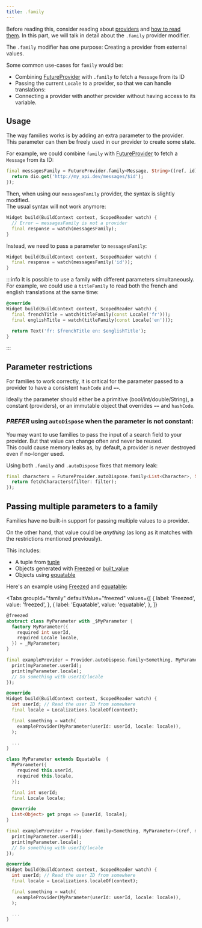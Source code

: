 ```yaml
---
title: .family
---
```



Before reading this, consider reading about [providers](/docs/concepts/providers) and [how to read them](/docs/concepts/reading).
In this part, we will talk in detail about the `.family` provider modifier.

The `.family` modifier has one purpose: Creating a provider from external values.

Some common use-cases for `family` would be:

- Combining [FutureProvider] with `.family` to fetch a `Message` from its ID
- Passing the current `Locale` to a provider, so that we can handle translations:
- Connecting a provider with another provider without having access to its variable.

## Usage

The way families works is by adding an extra parameter to the provider.
This parameter can then be freely used in our provider to create some state.

For example, we could combine `family` with [FutureProvider] to fetch
a `Message` from its ID:

```dart
final messagesFamily = FutureProvider.family<Message, String>((ref, id) async {
  return dio.get('http://my_api.dev/messages/$id');
});
```

Then, when using our `messagesFamily` provider, the syntax is slightly modified.  
The usual syntax will not work anymore:

```dart
Widget build(BuildContext context, ScopedReader watch) {
  // Error – messagesFamily is not a provider
  final response = watch(messagesFamily);
}
```

Instead, we need to pass a parameter to `messagesFamily`:

```dart
Widget build(BuildContext context, ScopedReader watch) {
  final response = watch(messagesFamily('id'));
}
```

:::info
It is possible to use a family with different parameters simultaneously.  
For example, we could use a `titleFamily` to read both the french and english
translations at the same time:

```dart
@override
Widget build(BuildContext context, ScopedReader watch) {
  final frenchTitle = watch(titleFamily(const Locale('fr')));
  final englishTitle = watch(titleFamily(const Locale('en')));

  return Text('fr: $frenchTitle en: $englishTitle');
}
```

:::

## Parameter restrictions

For families to work correctly, it is critical for the parameter passed to
a provider to have a consistent `hashCode` and `==`.

Ideally the parameter should either be a primitive (bool/int/double/String),
a constant (providers), or an immutable object that overrides `==` and `hashCode`.

### _PREFER_ using `autoDispose` when the parameter is not constant:

You may want to use families to pass the input of a search field to your provider.
But that value can change often and never be reused.  
This could cause memory leaks as, by default, a provider is never destroyed even
if no-longer used.

Using both `.family` and `.autoDispose` fixes that memory leak:

```dart
final characters = FutureProvider.autoDispose.family<List<Character>, String>((ref, filter) async {
  return fetchCharacters(filter: filter);
});
```

## Passing multiple parameters to a family

Families have no built-in support for passing multiple values to a provider.

On the other hand, that value could be _anything_ (as long as it matches with
the restrictions mentioned previously).

This includes:

- A tuple from [tuple](http://pub.dev/packages/tuple)
- Objects generated with [Freezed] or [built_value](https://pub.dev/packages/built_value)
- Objects using [equatable](https://pub.dev/packages/equatable)

Here's an example using [Freezed] and [equatable]:

<Tabs
  groupId="family"
  defaultValue="freezed"
  values={[
    { label: 'Freezed', value: 'freezed', },
    { label: 'Equatable', value: 'equatable', },
  ]}
>

<TabItem value="freezed">

```dart
@freezed
abstract class MyParameter with _$MyParameter {
  factory MyParameter({
    required int userId,
    required Locale locale,
  }) = _MyParameter;
}

final exampleProvider = Provider.autoDispose.family<Something, MyParameter>((ref, myParameter) {
  print(myParameter.userId);
  print(myParameter.locale);
  // Do something with userId/locale
});

@override
Widget build(BuildContext context, ScopedReader watch) {
  int userId; // Read the user ID from somewhere
  final locale = Localizations.localeOf(context);

  final something = watch(
    exampleProvider(MyParameter(userId: userId, locale: locale)),
  );

  ...
}
```

</TabItem>
<TabItem value="equatable">

```dart
class MyParameter extends Equatable  {
  MyParameter({
    required this.userId,
    required this.locale,
  });

  final int userId;
  final Locale locale;

  @override
  List<Object> get props => [userId, locale];
}

final exampleProvider = Provider.family<Something, MyParameter>((ref, myParameter) {
  print(myParameter.userId);
  print(myParameter.locale);
  // Do something with userId/locale
});

@override
Widget build(BuildContext context, ScopedReader watch) {
  int userId; // Read the user ID from somewhere
  final locale = Localizations.localeOf(context);

  final something = watch(
    exampleProvider(MyParameter(userId: userId, locale: locale)),
  );

  ...
}
```

</TabItem>
</Tabs>

[freezed]: https://pub.dev/packages/freezed
[provider]: https://pub.dev/documentation/riverpod/latest/riverpod/Provider-class.html
[equatable]: https://pub.dev/packages/equatable
[futureprovider]: https://pub.dev/documentation/riverpod/latest/riverpod/FutureProvider-class.html

